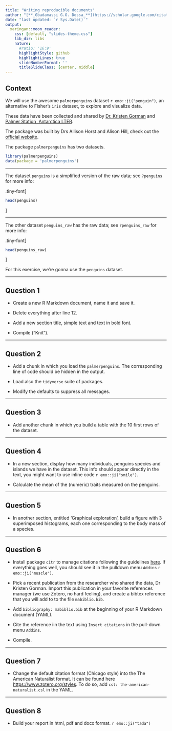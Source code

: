 ```yaml
---
title: "Writing reproducible documents"
author: "[**_Gbadamassi G.O. Dossa_**](https://scholar.google.com/citations?user=w20AkZcAAAAJ&hl=en)"
date: "last updated: `r Sys.Date()`"
output:
  xaringan::moon_reader:
    css: [default, "slides-theme.css"]
    lib_dir: libs
    nature:
      #ratio: '16:9'
      highlightStyle: github
      highlightLines: true
      slideNumberFormat: ''
      titleSlideClass: [center, middle]
---
```



## Context

We will use the awesome `palmerpenguins` dataset `r emo::ji("penguin")`, an alternative to Fisher's `iris` dataset, to explore and visualize data.

These data have been collected and shared by [Dr. Kristen Gorman](https://www.uaf.edu/cfos/people/faculty/detail/kristen-gorman.php) and [Palmer Station, Antarctica LTER](https://pal.lternet.edu/). 

The package was built by Drs Allison Horst and Alison Hill, check out the [official website](https://allisonhorst.github.io/palmerpenguins/). 

The package `palmerpenguins` has two datasets. 

```r
library(palmerpenguins)
data(package = 'palmerpenguins')
``` 

---

The dataset `penguins` is a simplified version of the raw data; see `?penguins` for more info: 

.tiny-font[
```r
head(penguins)
```
]

---

The other dataset `penguins_raw` has the raw data; see `?penguins_raw` for more info: 

.tiny-font[
```r
head(penguins_raw)
```
]

For this exercise, we're gonna use the `penguins` dataset. 


---

## Question 1

* Create a new R Markdown document, name it and save it.   

* Delete everything after line 12.   

* Add a new section title, simple text and text in bold font.   
  
* Compile ("Knit").    


---

## Question 2


* Add a chunk in which you load the `palmerpenguins`. The corresponding line of code should be hidden in the output.    

* Load also the `tidyverse` suite of packages.   

* Modify the defaults to suppress all messages.   


---

## Question 3

* Add another chunk in which you build a table with the 10 first rows of the dataset.    


---

## Question 4

* In a new section, display how many individuals, penguins species and islands we have in the dataset. This info should appear directly in the text, you might want to use inline code `r emo::ji("smile")`.    

* Calculate the mean of the (numeric) traits measured on the penguins.    

---

## Question 5

* In another section, entitled 'Graphical exploration', build a figure with 3 superimposed histograms, each one corresponding to the body mass of a species.    

---

## Question 6

* Install package `citr` to manage citations following the guidelines [here](https://github.com/crsh/citr). If everything goes well, you should see it in the pulldown menu `Addins` `r emo::ji("muscle")`.   

* Pick a recent publication from the researcher who shared the data, Dr Kristen Gorman. Import this publication in your favorite references manager (we use Zotero, no hard feeling), and create a bibtex reference that you will add to to the file `mabiblio.bib`.   

* Add `bibliography: mabiblio.bib` at the beginning of your R Markdown document (YAML).   

* Cite the reference iin the text using `Insert citations` in the pull-down menu `Addins`.   

* Compile.   

---

## Question 7

* Change the default citation format (Chicago style) into the The American Naturalist format. It can be found here  <https://www.zotero.org/styles>. To do so, add `csl: the-american-naturalist.csl` in the YAML.   

---

## Question 8

* Build your report in html, pdf and docx format. `r emo::ji("tada")`    
